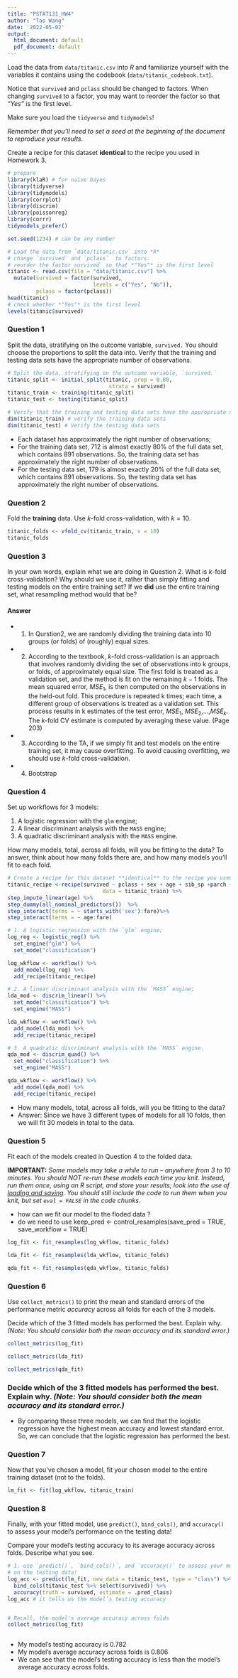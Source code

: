 ```yaml
---
title: "PSTAT131_HW4"
author: "Tao Wang"
date: '2022-05-02'
output:
  html_document: default
  pdf_document: default
---
```


Load the data from `data/titanic.csv` into *R* and familiarize yourself with the variables it contains using the codebook (`data/titanic_codebook.txt`).

Notice that `survived` and `pclass` should be changed to factors. When changing `survived` to a factor, you may want to reorder the factor so that *"Yes"* is the first level.

Make sure you load the `tidyverse` and `tidymodels`!

*Remember that you'll need to set a seed at the beginning of the document to reproduce your results.*

Create a recipe for this dataset **identical** to the recipe you used in Homework 3.

```r
# prepare 
library(klaR) # for naive bayes
library(tidyverse)
library(tidymodels)
library(corrplot)
library(discrim)
library(poissonreg)
library(corrr)
tidymodels_prefer()

set.seed(1234) # can be any number

```

```r
# Load the data from `data/titanic.csv` into *R* 
# change `survived` and `pclass`  to factors.
# reorder the factor survived` so that *"Yes"* is the first level 
titanic <- read.csv(file = "data/titanic.csv") %>% 
  mutate(survived = factor(survived, 
                           levels = c("Yes", "No")),
         pclass = factor(pclass))
head(titanic)
# check whether *"Yes"* is the first level 
levels(titanic$survived)

```

### Question 1

Split the data, stratifying on the outcome variable, `survived.`  You should choose the proportions to split the data into. Verify that the training and testing data sets have the appropriate number of observations. 

```r
# Split the data, stratifying on the outcome variable, `survived.` 
titanic_split <- initial_split(titanic, prop = 0.80,
                                strata = survived)
titanic_train <- training(titanic_split)
titanic_test <- testing(titanic_split)

# Verify that the training and testing data sets have the appropriate number of observations. 
dim(titanic_train) # verify the training data sets 
dim(titanic_test) # Verify the testing data sets
```
* Each dataset has approximately the right number of observations; 
* For the training data set, 712 is almost exactly 80% of the full data set, which contains 891 observations. So, the training data set has approximately the right number of observations.
* For the testing data set, 179 is almost exactly 20% of the full data set, which contains 891 observations. So, the testing data set has approximately the right number of observations.


### Question 2

Fold the **training** data. Use *k*-fold cross-validation, with $k = 10$.
```r
titanic_folds <- vfold_cv(titanic_train, v = 10)
titanic_folds 
```


### Question 3

In your own words, explain what we are doing in Question 2. What is *k*-fold cross-validation? Why should we use it, rather than simply fitting and testing models on the entire training set? If we **did** use the entire training set, what resampling method would that be?

#### Answer
* 1. In Qurstion2, we are randomly dividing the training data into 10  groups (or folds) of (roughly) equal sizes.
* 2. According to the textbook, *k*-fold cross-validation is an approach that involves randomly dividing the set of observations into k groups, or folds, of approximately equal size. The first fold is treated as a validation set, and the method is fit on the remaining $k-1$ folds. The mean squared error, $MSE_1$, is then computed on the observations in the held-out fold. This procedure is repeated k times; each time, a different group of observations is treated as a validation set. This process results in k estimates of the test error, $MSE_1$, $MSE_2$,...,$MSE_k$. The k-fold CV estimate is computed by averaging these value. (Page 203)
* 3. According to the TA, if we simply fit and test models on the entire training set, it may cause overfitting. To avoid causing overfitting, we should use *k*-fold cross-validation.
* 4. Bootstrap 


### Question 4

Set up workflows for 3 models:

1. A logistic regression with the `glm` engine;
2. A linear discriminant analysis with the `MASS` engine;
3. A quadratic discriminant analysis with the `MASS` engine.

How many models, total, across all folds, will you be fitting to the data? To answer, think about how many folds there are, and how many models you'll fit to each fold.

```r
# Create a recipe for this dataset **identical** to the recipe you used in Homework 3.
titanic_recipe <-recipe(survived ~ pclass + sex + age + sib_sp +parch + fare,
                              data = titanic_train) %>% 
step_impute_linear(age) %>% 
step_dummy(all_nominal_predictors())  %>% 
step_interact(terms = ~ starts_with('sex'):fare)%>% 
step_interact(terms = ~ age:fare)
```

```r
# 1. A logistic regression with the `glm` engine;
log_reg <- logistic_reg() %>% 
  set_engine("glm") %>% 
  set_mode("classification")

log_wkflow <- workflow() %>% 
  add_model(log_reg) %>% 
  add_recipe(titanic_recipe)


```

```r
# 2. A linear discriminant analysis with the `MASS` engine;
lda_mod <- discrim_linear() %>% 
  set_mode("classification") %>% 
  set_engine("MASS")

lda_wkflow <- workflow() %>% 
  add_model(lda_mod) %>% 
  add_recipe(titanic_recipe)


```

```r
# 3. A quadratic discriminant analysis with the `MASS` engine.
qda_mod <- discrim_quad() %>% 
  set_mode("classification") %>% 
  set_engine("MASS")

qda_wkflow <- workflow() %>% 
  add_model(qda_mod) %>% 
  add_recipe(titanic_recipe)

```

* How many models, total, across all folds, will you be fitting to the data? 
* Answer:
Since we have 3 different types of models for all 10 folds, then we will fit 30 models in total to the data.



### Question 5

Fit each of the models created in Question 4 to the folded data.

**IMPORTANT:** *Some models may take a while to run – anywhere from 3 to 10 minutes. You should NOT re-run these models each time you knit. Instead, run them once, using an R script, and store your results; look into the use of [loading and saving](https://www.r-bloggers.com/2017/04/load-save-and-rda-files/). You should still include the code to run them when you knit, but set `eval = FALSE` in the code chunks.*

* how can we fit our model to the floded data ?
* do we need to use keep_pred <- control_resamples(save_pred = TRUE, save_workflow = TRUE)
```r
log_fit <- fit_resamples(log_wkflow, titanic_folds)
```

```r
lda_fit <- fit_resamples(lda_wkflow, titanic_folds)
```

```r
qda_fit <- fit_resamples(qda_wkflow, titanic_folds)
```



### Question 6

Use `collect_metrics()` to print the mean and standard errors of the performance metric *accuracy* across all folds for each of the 3 models.

Decide which of the 3 fitted models has performed the best. Explain why. *(Note: You should consider both the mean accuracy and its standard error.)*

```r
collect_metrics(log_fit)
```

```r
collect_metrics(lda_fit)
```

```r
collect_metrics(qda_fit)
```
### Decide which of the 3 fitted models has performed the best. Explain why. *(Note: You should consider both the mean accuracy and its standard error.)*

* By comparing these three models, we can find that the logistic regression have the highest mean accuracy and lowest standard error. So, we can conclude that the logistic regression has performed the best.



### Question 7

Now that you’ve chosen a model, fit your chosen model to the entire training dataset (not to the folds).

```r
lm_fit <- fit(log_wkflow, titanic_train)
```


### Question 8

Finally, with your fitted model, use `predict()`, `bind_cols()`, and `accuracy()` to assess your model’s performance on the testing data!

Compare your model’s testing accuracy to its average accuracy across folds. Describe what you see.

```r
# 1. use `predict()`, `bind_cols()`, and `accuracy()` to assess your model’s performance 
# on the testing data!
log_acc <- predict(lm_fit, new_data = titanic_test, type = "class") %>% 
  bind_cols(titanic_test %>% select(survived)) %>% 
  accuracy(truth = survived, estimate = .pred_class)
log_acc # it tells us the model’s testing accuracy


# Recall, the model's average accuracy across folds 
collect_metrics(log_fit)



```
* My model’s testing accuracy is 0.782
* My model's average accuracy across folds is 0.806 
* We can see that the model’s testing accuracy is less than the model's average accuracy across folds. 







